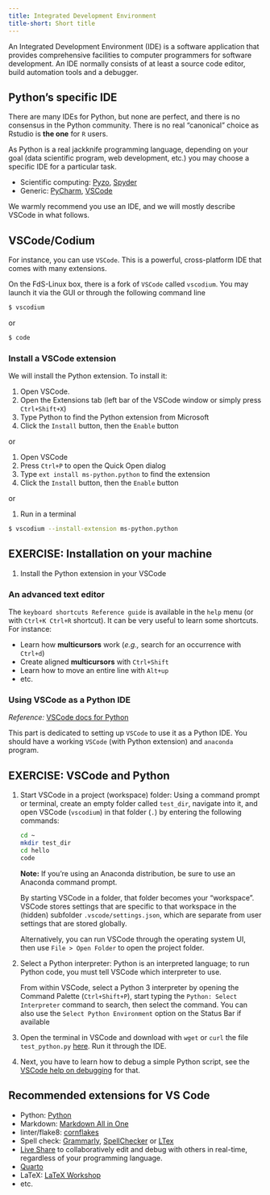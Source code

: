 ```yaml
---
title: Integrated Development Environment
title-short: Short title
---
```


An Integrated Development Environment (IDE) is a software application that provides comprehensive facilities to computer programmers for software development. An IDE normally consists of at least a source code editor, build automation tools and a debugger.

## Python's specific IDE

There are many IDEs for Python, but none are perfect, and there is no consensus in the Python community. There is no real "canonical" choice as Rstudio is **the one** for `R` users.

As Python is a real jackknife programming language, depending on your goal (data scientific program, web development, etc.) you may choose a specific IDE for a particular task.

- Scientific computing: [Pyzo](https://pyzo.org/), [Spyder](https://www.spyder-ide.org/)
- Generic: [PyCharm](https://www.jetbrains.com/pycharm/), [VSCode](https://code.visualstudio.com/)

We warmly recommend you use an IDE, and we will mostly describe VSCode in what follows.

## VSCode/Codium

For instance, you can use `VSCode`. This is a powerful, cross-platform IDE that comes with many extensions.

On the FdS-Linux box, there is a fork of `VSCode` called `vscodium`.
You may launch it via the GUI or through the following command line

```bash
$ vscodium
```

or

```bash
$ code
```

### Install a VSCode extension

We will install the Python extension.
To install it:

1. Open VSCode.
2. Open the Extensions tab (left bar of the VSCode window or simply press `Ctrl+Shift+X`)
3. Type Python to find the Python extension from Microsoft
4. Click the `Install` button, then the `Enable` button

or

1. Open VSCode
2. Press `Ctrl+P` to open the Quick Open dialog
3. Type `ext install ms-python.python` to find the extension
4. Click the `Install` button, then the `Enable` button

or

1. Run in a terminal

```bash
$ vscodium --install-extension ms-python.python
```

::: {.callout-important appearance='default' icon="false"}
## EXERCISE: Installation on your machine
1. Install the Python extension in your VSCode
:::

### An advanced text editor

The `keyboard shortcuts Reference guide` is available in the `help` menu (or with `Ctrl+K Ctrl+R` shortcut).
It can be very useful to learn some shortcuts.
For instance:

- Learn how **multicursors** work (*e.g.,* search for an occurrence with `Ctrl+d`)
- Create aligned **multicursors** with `Ctrl+Shift`
- Learn how to move an entire line with `Alt+up`
- etc.

### Using VSCode as a Python IDE

*Reference:* [VSCode docs for Python](https://code.visualstudio.com/docs/python/python-tutorial)

This part is dedicated to setting up `VSCode` to use it as a Python IDE. You should have a working `VSCode` (with Python extension) and `anaconda` program.

::: {.callout-important appearance='default' icon="false"}
##  EXERCISE: VSCode and Python

1. Start VSCode in a project (workspace) folder: Using a command prompt or terminal, create an empty folder called `test_dir`, navigate into it, and open VSCode (`vscodium`) in that folder (`.`) by entering the following commands:

    ```bash
    cd ~
    mkdir test_dir
    cd hello
    code
    ```
    **Note:** If you're using an Anaconda distribution, be sure to use an Anaconda command prompt.

    By starting VSCode in a folder, that folder becomes your "workspace". VSCode stores settings that are specific to that workspace in the (hidden) subfolder `.vscode/settings.json`, which are separate from user settings that are stored globally.

    Alternatively, you can run VSCode through the operating system UI, then use `File > Open Folder` to open the project folder.

2. Select a Python interpreter: Python is an interpreted language; to run Python code, you must tell VSCode which interpreter to use.

    From within VSCode, select a Python 3 interpreter by opening the Command Palette (`Ctrl+Shift+P`), start typing the `Python: Select Interpreter` command to search, then select the command. You can also use the `Select Python Environment` option on the Status Bar if available

3. Open the terminal in VSCode and download with `wget` or `curl` the file `test_python.py` [here](https://raw.githubusercontent.com/josephsalmon/HAX712X/main/Courses/IDE/test_python.py). Run it through the IDE.


4. Next, you have to learn how to debug a simple Python script, see the [VSCode help on debugging](https://code.visualstudio.com/docs/python/debuggings) for that.
:::

## Recommended extensions for VS Code
- Python: [Python](https://marketplace.visualstudio.com/items?itemName=ms-python.python)
- Markdown: [Markdown All in One](https://marketplace.visualstudio.com/items?itemName=yzhang.markdown-all-in-one)
- linter/flake8: [cornflakes](https://marketplace.visualstudio.com/items?itemName=kevinglasson.cornflakes-linter)
- Spell check: [Grammarly](https://marketplace.visualstudio.com/items?itemName=znck.grammarly), [SpellChecker](https://marketplace.visualstudio.com/items?itemName=streetsidesoftware.code-spell-checker) or [LTex](https://marketplace.visualstudio.com/items?itemName=valentjn.vscode-ltex)
- [Live Share](https://marketplace.visualstudio.com/items?itemName=MS-vsliveshare.vsliveshare)  to collaboratively edit and debug with others in real-time, regardless of your programming language.
- [Quarto](https://marketplace.visualstudio.com/items?itemName=quarto.quarto)
- LaTeX: [LaTeX Workshop](https://marketplace.visualstudio.com/items?itemName=James-Yu.latex-workshop)
- etc.